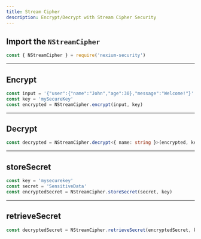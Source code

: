 ```yaml
---
title: Stream Cipher
description: Encrypt/Decrypt with Stream Cipher Security
---
```


## Import the `NStreamCipher`

```js
const { NStreamCipher } = require('nexium-security')
```

---

## Encrypt

```js
const input = '{"user":{"name":"John","age":30},"message":"Welcome!"}'
const key = 'mySecureKey'
const encrypted = NStreamCipher.encrypt(input, key)
```

---

## Decrypt

```ts
const decrypted = NStreamCipher.decrypt<{ name: string }>(encrypted, key)
```

---

## storeSecret

```ts
const key = 'mysecurekey'
const secret = 'SensitiveData'
const encryptedSecret = NStreamCipher.storeSecret(secret, key)
```

---

## retrieveSecret

```ts
const decryptedSecret = NStreamCipher.retrieveSecret(encryptedSecret, key)
```
